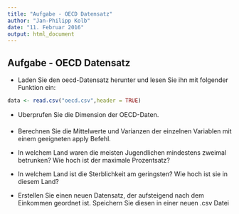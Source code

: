 ```yaml
---
title: "Aufgabe - OECD Datensatz"
author: "Jan-Philipp Kolb"
date: "11. Februar 2016"
output: html_document
---
```


## Aufgabe - OECD Datensatz

- Laden Sie den oecd-Datensatz herunter und lesen Sie ihn mit folgender Funktion ein:

```r
data <- read.csv("oecd.csv",header = TRUE)
```

- Uberprufen Sie die Dimension der OECD-Daten.

- Berechnen Sie die Mittelwerte und Varianzen der einzelnen
Variablen mit einem geeigneten apply Befehl.

- In welchem Land waren die meisten Jugendlichen mindestens
zweimal betrunken? Wie hoch ist der maximale Prozentsatz?

- In welchem Land ist die Sterblichkeit am geringsten? Wie
hoch ist sie in diesem Land?

- Erstellen Sie einen neuen Datensatz, der aufsteigend nach
dem Einkommen geordnet ist. Speichern Sie diesen in einer
neuen .csv Datei
